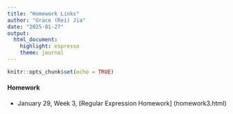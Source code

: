 ```yaml
---
title: "Homework Links"
author: "Grace (Rei) Jia"
date: "2025-01-27"
output:
  html_document:
    highlight: espresso
    theme: journal
---
```


```r
knitr::opts_chunk$set(echo = TRUE)
```
#### Homework

- January 29, Week 3, [Regular Expression Homework] (homework3.html)
